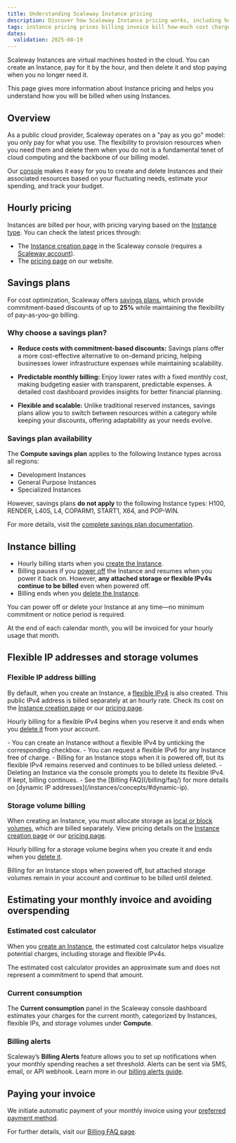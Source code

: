 ```yaml
---
title: Understanding Scaleway Instance pricing
description: Discover how Scaleway Instance pricing works, including hourly rates, billing, and tips to manage costs effectively.
tags: instance pricing prices billing invoice bill how-much cost charge
dates:
  validation: 2025-08-19
---
```



Scaleway Instances are virtual machines hosted in the cloud. You can create an Instance, pay for it by the hour, and then delete it and stop paying when you no longer need it.

This page gives more information about Instance pricing and helps you understand how you will be billed when using Instances.

## Overview

As a public cloud provider, Scaleway operates on a "pay as you go" model: you only pay for what you use. The flexibility to provision resources when you need them and delete them when you do not is a fundamental tenet of cloud computing and the backbone of our billing model.

Our [console](https://account.scaleway.com/?service=elements) makes it easy for you to create and delete Instances and their associated resources based on your fluctuating needs, estimate your spending, and track your budget.

## Hourly pricing

Instances are billed per hour, with pricing varying based on the [Instance type](/instances/reference-content/choosing-instance-type/). You can check the latest prices through:

- The [Instance creation page](https://account.scaleway.com/?service=elementsinstance/servers/create) in the Scaleway console (requires a [Scaleway account](/account/how-to/create-an-account/)).
- The [pricing page](https://www.scaleway.com/en/pricing/?tags=available) on our website.

## Savings plans

For cost optimization, Scaleway offers [savings plans](/billing/additional-content/understanding-savings-plans/), which provide commitment-based discounts of up to **25%** while maintaining the flexibility of pay-as-you-go billing.

### Why choose a savings plan?

* **Reduce costs with commitment-based discounts:**
  Savings plans offer a more cost-effective alternative to on-demand pricing, helping businesses lower infrastructure expenses while maintaining scalability.

* **Predictable monthly billing:**
  Enjoy lower rates with a fixed monthly cost, making budgeting easier with transparent, predictable expenses. A detailed cost dashboard provides insights for better financial planning.

* **Flexible and scalable:**
  Unlike traditional reserved instances, savings plans allow you to switch between resources within a category while keeping your discounts, offering adaptability as your needs evolve.

### Savings plan availability

The **Compute savings plan** applies to the following Instance types across all regions:

- Development Instances
- General Purpose Instances
- Specialized Instances

However, savings plans **do not apply** to the following Instance types: H100, RENDER, L40S, L4, COPARM1, START1, X64, and POP-WIN.

For more details, visit the [complete savings plan documentation](/billing/additional-content/understanding-savings-plans/).

## Instance billing

- Hourly billing starts when you [create the Instance](/instances/how-to/create-an-instance/).
- Billing pauses if you [power off](/instances/how-to/power-off-instance/) the Instance and resumes when you power it back on. However, **any attached storage or flexible IPv4s continue to be billed** even when powered off.
- Billing ends when you [delete the Instance](/instances/how-to/create-an-instance/).

You can power off or delete your Instance at any time—no minimum commitment or notice period is required.

At the end of each calendar month, you will be invoiced for your hourly usage that month.

## Flexible IP addresses and storage volumes

### Flexible IP address billing

By default, when you create an Instance, a [flexible IPv4](/instances/concepts/#flexible-ip) is also created. This public IPv4 address is billed separately at an hourly rate. Check its cost on the [Instance creation page](https://account.scaleway.com/?service=elementsinstance/servers/create) or our [pricing page](https://www.scaleway.com/en/pricing/?tags=available).

Hourly billing for a flexible IPv4 begins when you reserve it and ends when you [delete it](/instances/how-to/use-flexips/#how-to-delete-a-flexible-ip-address) from your account.

<Message type="note">
  - You can create an Instance without a flexible IPv4 by unticking the corresponding checkbox.
  - You can request a flexible IPv6 for any Instance free of charge.
  - Billing for an Instance stops when it is powered off, but its flexible IPv4 remains reserved and continues to be billed unless deleted.
  - Deleting an Instance via the console prompts you to delete its flexible IPv4. If kept, billing continues.
  - See the [Billing FAQ](/billing/faq/) for more details on [dynamic IP addresses](/instances/concepts/#dynamic-ip).
</Message>

### Storage volume billing

When creating an Instance, you must allocate storage as [local or block volumes](/instances/concepts/#volumes), which are billed separately. View pricing details on the [Instance creation page](https://account.scaleway.com/?service=elementsinstance/servers/create) or our [pricing page](https://www.scaleway.com/en/pricing/?tags=available).

Hourly billing for a storage volume begins when you create it and ends when you [delete it](/block-storage/how-to/delete-a-volume/).

<Message type="note">
  Billing for an Instance stops when powered off, but attached storage volumes remain in your account and continue to be billed until deleted.
</Message>

## Estimating your monthly invoice and avoiding overspending

### Estimated cost calculator

When you [create an Instance](https://account.scaleway.com/?service=elementsinstance/servers/create/), the estimated cost calculator helps visualize potential charges, including storage and flexible IPv4s.

<Message type="note">
  The estimated cost calculator provides an approximate sum and does not represent a commitment to spend that amount.
</Message>

<Lightbox image={image} alt="Estimated cost calculator" />

### Current consumption

The **Current consumption** panel in the Scaleway console dashboard estimates your charges for the current month, categorized by Instances, flexible IPs, and storage volumes under **Compute**.

<Lightbox image={image2} alt="Current consumption panel" />

### Billing alerts

Scaleway’s **Billing Alerts** feature allows you to set up notifications when your monthly spending reaches a set threshold. Alerts can be sent via SMS, email, or API webhook. Learn more in our [billing alerts guide](/billing/how-to/use-billing-alerts/).

## Paying your invoice

We initiate automatic payment of your monthly invoice using your [preferred payment method](/billing/how-to/add-payment-method/).

For further details, visit our [Billing FAQ page](/billing/faq/).

